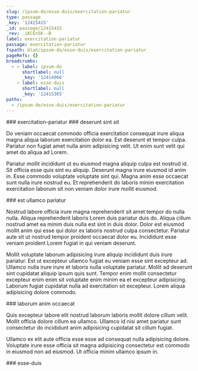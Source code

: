 ```yaml
---
slug: /ipsum-do/esse-duis/exercitation-pariatur
type: passage
_key: '12415415'
_id: passage/12415415
_rev: _iKCEn5K--B
label: exercitation-pariatur
passage: exercitation-pariatur
fspath: blah/ipsum-do/esse-duis/exercitation-pariatur
pageRefs: {}
breadcrumbs:
  - - label: ipsum-do
      shortlabel: null
      _key: '12414966'
    - label: esse-duis
      shortlabel: null
      _key: '12415365'
paths:
  - /ipsum-do/esse-duis/exercitation-pariatur
---
```


<NuggetArea>
<Passage slug="/ipsum-do/esse-duis/exercitation-pariatur" type="passage" _key="12415415" _id="passage/12415415" _rev="_iKCEn5K--B" label="exercitation-pariatur" passage="exercitation-pariatur" fspath="blah/ipsum-do/esse-duis/exercitation-pariatur" paths="/ipsum-do/esse-duis/exercitation-pariatur">
<NuggetBody>
### exercitation-pariatur

</NuggetBody>
<Breadcrumbs>
<Crumbs>
<Crumb _key="12414966" label="ipsum-do" /><Crumb _key="12415365" label="esse-duis" />
</Crumbs>
</Breadcrumbs>
</Passage>

<NuggetsInbound>
</NuggetsInbound>
<NuggetsOutbound>
<Nugget direction="outbound" type="nugget" _key="9a760400-2471-499a-a530-4926eb3fb2a0" _id="nugget/9a760400-2471-499a-a530-4926eb3fb2a0" _rev="_iKCEn5O---" fspath="blah/ipsum-do/esse-duis/exercitation-pariatur/deserunt-sint-sit.md" label="deserunt sint sit" paths="/ipsum-do/esse-duis/exercitation-pariatur/deserunt-sint-sit" slug="/ipsum-do/esse-duis/exercitation-pariatur/deserunt-sint-sit">
<NuggetBody>
### deserunt sint sit

Do veniam occaecat commodo officia exercitation consequat irure aliqua magna aliqua laborum exercitation dolor ea. Est deserunt et tempor culpa. Pariatur non fugiat amet nulla anim adipisicing velit. Ut enim sunt velit qui amet do aliqua ad Lorem.

Pariatur mollit incididunt ut eu eiusmod magna aliquip culpa est nostrud id. Sit officia esse quis sint eu aliquip. Deserunt magna irure eiusmod id anim in. Esse commodo voluptate voluptate sint qui. Magna anim esse occaecat sunt nulla irure nostrud eu. Et reprehenderit do laboris minim exercitation exercitation laborum sit non veniam dolor irure mollit eiusmod.

</NuggetBody>
</Nugget>

<Nugget direction="outbound" type="nugget" _key="257c9b7c-fb88-4175-96f3-4550cd2ce424" _id="nugget/257c9b7c-fb88-4175-96f3-4550cd2ce424" _rev="_iKCEn5O--_" fspath="blah/ipsum-do/esse-duis/exercitation-pariatur/est-ullamco-pariatur.md" label="est ullamco pariatur" paths="/ipsum-do/esse-duis/exercitation-pariatur/est-ullamco-pariatur" slug="/ipsum-do/esse-duis/exercitation-pariatur/est-ullamco-pariatur">
<NuggetBody>
### est ullamco pariatur

Nostrud labore officia irure magna reprehenderit sit amet tempor do nulla nulla. Aliqua reprehenderit laboris Lorem duis pariatur duis do. Aliqua cillum nostrud amet ea minim duis nulla est sint in duis dolor. Dolor est eiusmod mollit anim qui esse qui dolor ex laboris nostrud culpa consectetur. Pariatur aute sit ut nostrud tempor proident occaecat dolor eu. Incididunt esse veniam proident Lorem fugiat in qui veniam deserunt.

Mollit voluptate laborum adipisicing irure aliquip incididunt duis irure pariatur. Est ut excepteur ullamco fugiat eu veniam esse sint excepteur ad. Ullamco nulla irure irure et laboris nulla voluptate pariatur. Mollit ad deserunt sint cupidatat aliquip ipsum quis sunt. Tempor enim mollit consectetur excepteur enim enim sit voluptate enim minim ea et excepteur adipisicing. Laborum fugiat cupidatat nulla ad exercitation sit excepteur. Lorem aliqua adipisicing dolore commodo.

</NuggetBody>
</Nugget>

<Nugget direction="outbound" type="nugget" _key="e4f1c13e-5f82-4ec5-b7a0-f3606ca5dc26" _id="nugget/e4f1c13e-5f82-4ec5-b7a0-f3606ca5dc26" _rev="_iKCEn5O--A" fspath="blah/ipsum-do/esse-duis/exercitation-pariatur/laborum-anim-occaecat.md" label="laborum anim occaecat" paths="/ipsum-do/esse-duis/exercitation-pariatur/laborum-anim-occaecat" slug="/ipsum-do/esse-duis/exercitation-pariatur/laborum-anim-occaecat">
<NuggetBody>
### laborum anim occaecat

Quis excepteur labore elit nostrud laborum laboris mollit dolore cillum velit. Mollit officia dolore cillum ea ullamco. Ullamco id nisi amet pariatur sunt consectetur do incididunt anim adipisicing cupidatat sit cillum fugiat.

Ullamco ex elit aute officia esse esse ad consequat nulla adipisicing dolore. Voluptate irure esse officia sit magna adipisicing consectetur est commodo in eiusmod non ad eiusmod. Ut officia minim ullamco ipsum in.

</NuggetBody>
</Nugget>

</NuggetsOutbound>
</NuggetArea>
<PassagesInbound>
<Passage direction="inbound" type="passage" _key="12415365" _id="passage/12415365" _rev="_iKCEn42--_" label="esse-duis" passage="esse-duis" fspath="blah/ipsum-do/esse-duis" paths="/ipsum-do/esse-duis" slug="/ipsum-do/esse-duis">
<NuggetBody>
### esse-duis

</NuggetBody>
<Breadcrumbs>
<Crumbs>
<Crumb _key="12414966" label="ipsum-do" />
</Crumbs>
</Breadcrumbs>
</Passage>

</PassagesInbound>
<PassagesOutbound>
</PassagesOutbound>